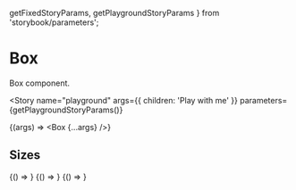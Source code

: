   getFixedStoryParams,
  getPlaygroundStoryParams
} from 'storybook/parameters';

<Meta title="Components/Box" component={Box} />

# Box

Box component.

<Story
  name="playground"
  args={{ children: 'Play with me' }}
  parameters={getPlaygroundStoryParams()}
>
  {(args) => <Box {...args} />}
</Story>

## Sizes

<Canvas>
  <Story name="default box" parameters={getFixedStoryParams()}>
    {() => <Box children="Awesome box!" />}
  </Story>
  <Story name="coloured box" parameters={getFixedStoryParams()}>
    {() => <Box color="blue.500" children="Awesome box!" />}
  </Story>
  <Story name="bordered box" parameters={getFixedStoryParams()}>
    {() => <Box border="solid thin blue" children="Awesome box!" />}
  </Story>
</Canvas>

<ArgsTable of={Box} />
